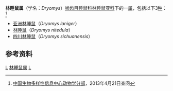 {{Automatic Taxobox
| taxon = Dryomys
| authority = [[奥德菲尔德·托马斯|Thomas]]，1906
| image = Dryomys nitedula.jpg
| image_caption = [[林睡鼠|林睡鼠]]（''Dryomys nitedula''）
}}
'''林睡鼠属'''（学名：''Dryomys''）[[啮齿目|啮齿目]][[睡鼠科|睡鼠科]][[林睡鼠亚科|林睡鼠亚科]]下的一[[属_(生物)|属]]，包括以下3[[物种|种]]：<ref>[http://zd1.brim.ac.cn/Mnamelist.asp?x_L_name=Dryomys&z_L_name=LIKE%2C%27%25%2C%25%27 中国生物多样性信息中心动物学分部]{{dead link|date=2018年3月 |bot=InternetArchiveBot |fix-attempted=yes }}，2013年4月21日查阅</ref>
*[[亚洲林睡鼠|亚洲林睡鼠]]（''Dryomys laniger''）
*[[林睡鼠|林睡鼠]]（''Dryomys nitedula''）
*[[四川林睡鼠|四川林睡鼠]]（''Dryomys sichuanensis''）

==参考资料==
{{reflist}}

{{taxonbar}}
[[Category:_1906年描述的分类群|L]]
[[Category:林睡鼠属|]]
[[Category:无危物种|L]]